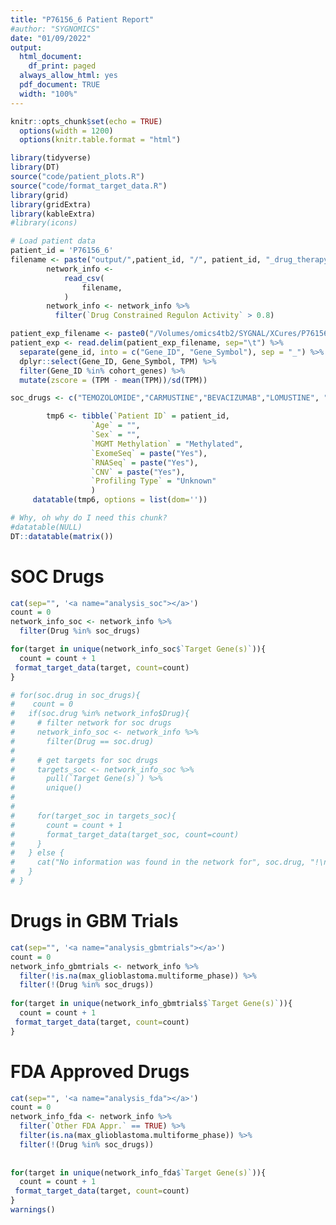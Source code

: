 ```yaml
---
title: "P76156_6 Patient Report"
#author: "SYGNOMICS"
date: "01/09/2022"
output:
  html_document:
    df_print: paged
  always_allow_html: yes
  pdf_document: TRUE
  width: "100%"
---
```


```r
knitr::opts_chunk$set(echo = TRUE)
  options(width = 1200)
  options(knitr.table.format = "html") 

```

```r
library(tidyverse)
library(DT)
source("code/patient_plots.R")
source("code/format_target_data.R")
library(grid)
library(gridExtra)
library(kableExtra)
#library(icons)
```

```r
# Load patient data
patient_id = 'P76156_6'
filename <- paste("output/",patient_id, "/", patient_id, "_drug_therapy_activity.csv",sep="")
        network_info <-
            read_csv(
                filename,
            )
        network_info <- network_info %>%
          filter(`Drug Constrained Regulon Activity` > 0.8)

```



```r
patient_exp_filename <- paste0("/Volumes/omics4tb2/SYGNAL/XCures/P76156/",patient_id, "/RNA/results_RSEM/", patient_id, ".genes.results", sep="")
patient_exp <- read.delim(patient_exp_filename, sep="\t") %>%
  separate(gene_id, into = c("Gene_ID", "Gene_Symbol"), sep = "_") %>%
  dplyr::select(Gene_ID, Gene_Symbol, TPM) %>%
  filter(Gene_ID %in% cohort_genes) %>%
  mutate(zscore = (TPM - mean(TPM))/sd(TPM))

```


```r
soc_drugs <- c("TEMOZOLOMIDE","CARMUSTINE","BEVACIZUMAB","LOMUSTINE", "NIMUSTINE","FOTEMUSTINE")


```



```r
        tmp6 <- tibble(`Patient ID` = patient_id,
                  `Age` = "",
                  `Sex` = "",
                  `MGMT Methylation` = "Methylated",
                  `ExomeSeq` = paste("Yes"),
                  `RNASeq` = paste("Yes"),
                  `CNV` = paste("Yes"),
                  `Profiling Type` = "Unknown"
                  )
     datatable(tmp6, options = list(dom=''))


```


```r
# Why, oh why do I need this chunk?
#datatable(NULL)
DT::datatable(matrix())
```


# SOC Drugs
```r
cat(sep="", '<a name="analysis_soc"></a>')
count = 0
network_info_soc <- network_info %>%
  filter(Drug %in% soc_drugs)

for(target in unique(network_info_soc$`Target Gene(s)`)){
  count = count + 1
 format_target_data(target, count=count)
}

# for(soc.drug in soc_drugs){
#    count = 0
#   if(soc.drug %in% network_info$Drug){
#     # filter network for soc drugs
#     network_info_soc <- network_info %>%
#       filter(Drug == soc.drug)
#     
#     # get targets for soc drugs
#     targets_soc <- network_info_soc %>%
#       pull(`Target Gene(s)`) %>%
#       unique()
#     
#    
#     for(target_soc in targets_soc){
#       count = count + 1
#       format_target_data(target_soc, count=count)
#     }
#   } else {
#     cat("No information was found in the network for", soc.drug, "!\n")
#   }
# }

```

# Drugs in GBM Trials
```r
cat(sep="", '<a name="analysis_gbmtrials"></a>')
count = 0
network_info_gbmtrials <- network_info %>%
  filter(!is.na(max_glioblastoma.multiforme_phase)) %>%
  filter(!(Drug %in% soc_drugs))
  
for(target in unique(network_info_gbmtrials$`Target Gene(s)`)){
  count = count + 1
 format_target_data(target, count=count)
}

```

# FDA Approved Drugs
```r
cat(sep="", '<a name="analysis_fda"></a>')
count = 0
network_info_fda <- network_info %>%
  filter(`Other FDA Appr.` == TRUE) %>%
  filter(is.na(max_glioblastoma.multiforme_phase)) %>%
  filter(!(Drug %in% soc_drugs))
 
  
for(target in unique(network_info_fda$`Target Gene(s)`)){
  count = count + 1
 format_target_data(target, count=count)
}
warnings()

```

<!-- ### Drug Report Summary based on Patient's Mutations -->
<!-- ```{r mutation drug summary, results='asis', echo=F, warning=F, message=F} -->

<!-- drugs <- network_info %>% -->
<!--   filter(TL1961DB85RegulonActivity == 1 & Miner_Target_Type == 'MutationGene') %>% -->
<!--   select(Drug, MutationSymbol, TargetSymbol, RegulatorID, Regulon_ID,RegulatorSymbol, RMST_diff_UnderActiveMinusOverActiveMGMTMeth, DrugTrialPhaseGBM,IfAntiCancerPhaseIV, MutationRegulatorEdge) %>% -->
<!--   unique() -->

<!-- for(mutation in unique(drugs$MutationSymbol)){ -->
<!--   cat(sep="","1. Mutation: **", mutation, "**  \n") -->

<!--   target.drugs <- drugs %>% -->
<!--     filter(MutationSymbol == mutation) %>% -->
<!--     pull(Drug) %>% -->
<!--     unique() -->

<!--   target.regulators <- drugs %>% -->
<!--     filter(MutationSymbol == mutation) %>% -->
<!--     pull(RegulatorSymbol) %>% -->
<!--     unique() -->


<!--   target.regulons <- drugs %>% -->
<!--     filter(MutationSymbol == mutation) %>% -->
<!--     pull(Regulon_ID) %>% -->
<!--     unique() -->

<!--   target.list <- drugs %>% -->
<!--     filter(MutationSymbol == mutation) %>% -->
<!--     pull(TargetSymbol) %>% -->
<!--     unique() -->

<!--   rmsts <- drugs %>% -->
<!--     filter(MutationSymbol == mutation) %>% -->
<!--     pull(RMST_diff_UnderActiveMinusOverActiveMGMTMeth) -->

<!--   gbmtrials <- drugs %>% -->
<!--     filter(MutationSymbol == mutation) %>% -->
<!--     pull(DrugTrialPhaseGBM) %>% -->
<!--     unique() -->

<!--   mutation2regulators <- drugs %>% -->
<!--     filter(MutationSymbol == mutation) %>% -->
<!--     select(MutationRegulatorEdge) %>% -->
<!--     unique() %>% -->
<!--     mutate(`MutationRegulatorEdge` = if_else(MutationRegulatorEdge == "1", "activates", "suppresses")) %>% -->
<!--     pull() -->

<!--    anticancerPhaseIVs <- drugs %>% -->
<!--     filter(MutationSymbol == mutation) %>% -->
<!--     select(IfAntiCancerPhaseIV) %>% -->
<!--     unique() %>% -->
<!--     mutate(`IfAntiCancerPhaseIV` = if_else(IfAntiCancerPhaseIV == "AntiCancerPhaseIV", paste("**Phase IV** trial for some other cancer(s)"), paste(" **NOT** in Phase IV trials for any cancer."))) %>% -->
<!--      pull() -->

<!--    cat(sep = "","Evidence: Patient has **",mutation, "** mutation that **" ,mutation2regulators,"** regulator, ",target.regulators, " of **", length(target.regulons),  "** active risk-associated regulons containing the target(s), ", paste("**",paste(target.list, collapse=","),"**", sep=""), " of the drug **", paste(drug, collapse=","), "** with max RMST value of **", max(rmsts), "**.\n") -->
<!--   # cat(sep="", drug, " has **", paste(gbmtrials, collapse=","), "** clinical trials for GBM.  \n" ) -->
<!--   cat("  \n\n") -->
<!--   cat("  \n") -->
<!-- } -->

<!-- ``` -->


<!-- ### Summary Table -->
<!-- ```{r active regulons filter, echo=FALSE, message=FALSE,warning=FALSE} -->
<!-- network_table1 <- network_info %>% -->
<!--   #filter(TL1961DB85RegulonActivity == 1 & Miner_Target_Type == 'RegulonGene') %>% -->
<!--   group_by(`Target Gene(s)`) %>% -->
<!--   dplyr::rename(Drug.Target = `Target Gene(s)`) %>% -->
<!--   dplyr::summarize(Drugs = paste(unique(Drug), collapse =", "), -->
<!--             `Drug Const. Regulon Activity`= `Drug Constrained Regulon Activity`, -->
<!--             `Drug Const. Program Activity`= `Drug Constrained Program Activity`, -->
<!--             `Regulon Activity Summary` = `Regulon Activity Summary`, -->
<!--             `GBM Trials Phase` = max_glioblastoma.multiforme_phase, -->
<!--             `FDA Appr. Other` = `Other FDA Appr.`, -->
<!--             `Upstream Mutation in Patient` = paste(unique(MutatedDetail)) -->
<!--             ) %>% -->
<!--   base::unique() -->

<!-- #print(htmltools::tagList(datatable(network_table1,rownames = F,escape = F, caption = paste("Summary of Rank Ordered Drugs ", " \n",sep="")))) -->
<!--   network_table1 %>% datatable( -->
<!--                 escape = F, -->
<!--                 filter = "top", -->
<!--                 rownames = F, -->
<!--                 selection = "single", -->
<!--                 style = "bootstrap4", -->
<!--                 extensions = list("Buttons"=NULL,'RowGroup' = NULL), -->
<!--                 callback = JS('table.page(3).draw(false);'), -->
<!--                 options = list( -->
<!--                   rowGroup = list(dataSrc = 1), -->
<!--                   order = list(list(4, 'desc')), -->
<!--                   headerCallback = DT::JS( -->
<!--     "function(thead) {", -->
<!--     "  $(thead).css('font-size', '80%');", -->
<!--     "}" -->
<!--   ), -->
<!--                             defaultStyle.fontSize='10%', -->
<!--                     buttons = -->
<!--                         list( -->
<!--                             'pageLength', -->
<!--                             'colvis', -->
<!--                             list(extend='excel', title="gbmSYGNAL Details"), -->
<!--                             list( -->
<!--                                 extend = 'pdf', -->
<!--                                 title="gbmSYGNAL Network Details", -->
<!--                                 pageSize = 'letter', -->
<!--                                 orientation = 'landscape', -->
<!--                                 filename = 'SYGNAL_Network_Details', -->
<!--                                 customize = JS("function(doc){ -->
<!--                                   doc.styles.tableHeader.color='white'; -->
<!--                                   doc.defaultStyle.alignment = 'left'; -->
<!--                                   doc.styles.tableHeader.alignment = 'left'; -->
<!--                                   doc.pageMargins = [10,10,10,10]; -->
<!--                                   doc.defaultStyle.fontSize = 7; -->
<!--                                   doc.styles.tableHeader.fontSize = 7; -->
<!--                                   doc.styles.title.fontSize = 9; -->

<!--                                   }" -->
<!--                                 ) -->
<!--                             ) -->
<!--                         ), -->
<!--                     scrollX = TRUE, -->
<!--                     # allow user to scroll wide tables horizontally -->
<!--                     stateSave = FALSE, -->

<!--                     # default column search strings and global search string -->
<!--                     target = "row", -->
<!--                     dom = -->
<!--                         'Britp' -->

<!--                 ) -->
<!--             ) %>% -->
<!--     DT::formatStyle(columns = colnames(network_table1),fontSize='80%',width='100%',height='100%') -->

<!-- cat('<div class="tocify-extend-page" data-unique="tocify-extend-page" style="height: 0;"></div>"') -->

<!-- ``` -->
